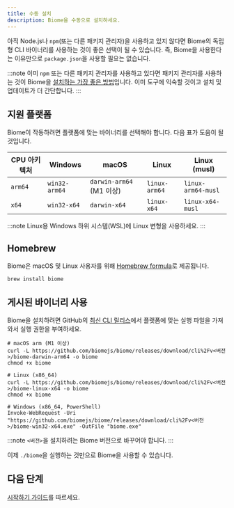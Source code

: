 ```yaml
---
title: 수동 설치
description: Biome을 수동으로 설치하세요.
---
```


아직 Node.js나 `npm`(또는 다른 패키지 관리자)을 사용하고 있지 않다면 Biome의 독립형 CLI 바이너리를 사용하는 것이 좋은 선택이 될 수 있습니다.
즉, Biome을 사용한다는 이유만으로 `package.json`을 사용할 필요는 없습니다.

:::note
이미 `npm` 또는 다른 패키지 관리자를 사용하고 있다면 패키지 관리자를 사용하는 것이 Biome을 [설치하는 가장 좋은 방법](/ko/guides/getting-started#설치)입니다.
이미 도구에 익숙할 것이고 설치 및 업데이트가 더 간단합니다.
:::


## 지원 플랫폼

Biome이 작동하려면 플랫폼에 맞는 바이너리를 선택해야 합니다. 다음 표가 도움이 될 것입니다.

| CPU 아키텍처 | Windows       | macOS                    | Linux         | Linux (musl)       |
| ------------ | ------------- | ------------------------ | ------------- | ------------------ |
| `arm64`      | `win32-arm64` | `darwin-arm64` (M1 이상) | `linux-arm64` | `linux-arm64-musl` |
| `x64`        | `win32-x64`   | `darwin-x64`             | `linux-x64`   | `linux-x64-musl`   |

:::note
Linux용 Windows 하위 시스템(WSL)에 Linux 변형을 사용하세요.
:::


## Homebrew

Biome은 macOS 및 Linux 사용자를 위해 [Homebrew formula](https://formulae.brew.sh/formula/biome)로 제공됩니다.

```shell
brew install biome
```


## 게시된 바이너리 사용

Biome을 설치하려면 GitHub의 [최신 CLI 릴리스](https://github.com/biomejs/biome/releases)에서 플랫폼에 맞는 실행 파일을 가져와서 실행 권한을 부여하세요.

```shell
# macOS arm (M1 이상)
curl -L https://github.com/biomejs/biome/releases/download/cli%2Fv<버전>/biome-darwin-arm64 -o biome
chmod +x biome

# Linux (x86_64)
curl -L https://github.com/biomejs/biome/releases/download/cli%2Fv<버전>/biome-linux-x64 -o biome
chmod +x biome

# Windows (x86_64, PowerShell)
Invoke-WebRequest -Uri "https://github.com/biomejs/biome/releases/download/cli%2Fv<버전>/biome-win32-x64.exe" -OutFile "biome.exe"
```

:::note
`<버전>`을 설치하려는 Biome 버전으로 바꾸어야 합니다.
:::

이제 `./biome`을 실행하는 것만으로 Biome을 사용할 수 있습니다.


## 다음 단계

[시작하기 가이드](/ko/guides/getting-started/)를 따르세요.
